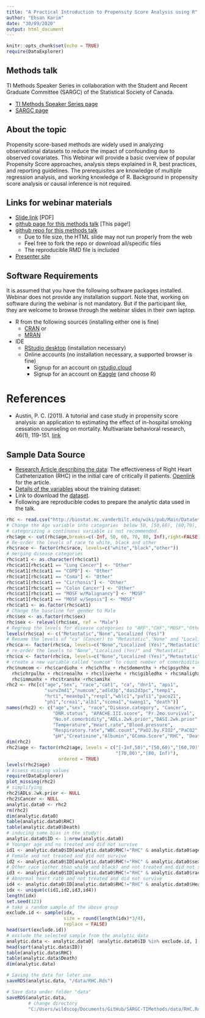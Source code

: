 ```yaml
---
title: "A Practical Introduction to Propensity Score Analysis using R"
author: "Ehsan Karim"
date: "30/09/2020"
output: html_document
---
```


```r
knitr::opts_chunk$set(echo = TRUE)
require(DataExplorer)
```

## Methods talk

TI Methods Speaker Series in collaboration with the Student and Recent Graduate Committee (SARGC) of the Statistical Society of Canada.

- [TI Methods Speaker Series page](https://www.ti.ubc.ca/2020/08/06/sep-30-ti-methods-speaker-series-a-practical-introduction-to-propensity-score-analysis-using-r/)
- [SARGC page](https://ssc.ca/en/students-and-recent-graduates-committee-0)

## About the topic

Propensity score-based methods are widely used in analyzing observational datasets to reduce the impact of confounding due to observed covariates.  This Webinar will provide a basic overview of popular Propensity Score approaches, analysis steps explained in R, best practices, and reporting guidelines. The prerequisites are knowledge of multiple regression analysis, and working knowledge of R. Background in propensity score analysis or causal inference is not required.

## Links for webinar materials

- [Slide link](https://github.com/ehsanx/SARGC-TIMethods/raw/master/slidePS.pdf) [PDF]
- [github page for this methods talk](https://ehsanx.github.io/SARGC-TIMethods/) [This page!]
- [github repo for this methods talk](https://github.com/ehsanx/SARGC-TIMethods)
  - Due to file size, the HTML slide may not run properly from the web
  - Feel free to fork the repo or download all/specific files
  - The reproducible RMD file is included
- [Presenter site](http://ehsank.com/)

## Software Requirements

It is assumed that you have the following software packages installed. Webinar does not provide any installation support. Note that, working on software during the webinar is not mandatory. But if the participant like, they are welcome to browse through the webinar slides in their own laptop.

- R from the following sources (installing either one is fine)
  - [CRAN](https://cran.r-project.org/) or 
  - [MRAN](https://mran.microsoft.com/open) 
- IDE
  - [RStudio desktop](https://www.rstudio.com/products/rstudio/download/) (installation necessary)
  - Online accounts (no installation necessary, a supported browser is fine)
    - Signup for an account on [rstudio.cloud](https://rstudio.cloud/)
    -  Signup for an account on [Kaggle](https://www.kaggle.com/) (and choose R)

# References

- Austin, P. C. (2011). A tutorial and case study in propensity score analysis: an application to estimating the effect of in-hospital smoking cessation counseling on mortality. Multivariate behavioral research, 46(1), 119-151. [link](https://www.tandfonline.com/doi/pdf/10.1080/00273171.2011.540480)

## Sample Data Source

- [Research Article describing the data](https://jamanetwork.com/journals/jama/articlepdf/407990/jama_276_11_030.pdf): The effectiveness of Right Heart Catheterization (RHC) in the initial care of critically ill patients. [Openlink](https://www.researchgate.net/publication/236311165_The_Effectiveness_of_Right_Heart_Catheterization_in_the_Initial_Care_of_Critically_III_Patients) for the article.
- [Details of the variables](http://biostat.mc.vanderbilt.edu/wiki/pub/Main/DataSets/rhc.html) about the training dataset:
- Link to download the [dataset](http://biostat.mc.vanderbilt.edu/wiki/pub/Main/DataSets/rhc.csv).
- Following are reproducible codes to prepare the analytic data used in the talk.

```r
rhc <- read.csv("http://biostat.mc.vanderbilt.edu/wiki/pub/Main/DataSets/rhc.csv")
# Change the Age variable into categories  below 50, [50,60), [60,70), [70,80), above 80
# categorizing a continuous variable is not recommended.
rhc$age <- cut(rhc$age,breaks=c(-Inf, 50, 60, 70, 80, Inf),right=FALSE)
# Re-order the levels of race to white, black and other
rhc$race <- factor(rhc$race, levels=c("white","black","other"))
# merging disease categories
rhc$cat1 <- as.character(rhc$cat1)
rhc$cat1[rhc$cat1 == "Lung Cancer"] <- "Other"
rhc$cat1[rhc$cat1 == "COPD"] <- "Other"
rhc$cat1[rhc$cat1 == "Coma"] <- "Other"
rhc$cat1[rhc$cat1 == "Cirrhosis"] <- "Other"
rhc$cat1[rhc$cat1 == "Colon Cancer"] <- "Other"
rhc$cat1[rhc$cat1 == "MOSF w/Malignancy"] <- "MOSF"
rhc$cat1[rhc$cat1 == "MOSF w/Sepsis"] <- "MOSF"
rhc$cat1 <- as.factor(rhc$cat1)
# Change the baseline for gender to Male
rhc$sex <- as.factor(rhc$sex)
rhc$sex <- relevel(rhc$sex, ref = "Male")
# Regroup the levels for disease categories to "ARF","CHF","MOSF","Other".
levels(rhc$ca) <- c("Metastatic","None","Localized (Yes)")
# Rename the levels of "ca" (Cancer) to "Metastatic","None" and "Localized (Yes)" 
rhc$ca <- factor(rhc$ca, levels=c("None","Localized (Yes)","Metastatic"))
# re-order the levels to "None","Localized (Yes)" and "Metastatic"
rhc$ca <- factor(rhc$ca, levels=c("None","Localized (Yes)","Metastatic"))
# create a new variable called "numcom" to count number of comorbidities illness for each person  (12 categories)
rhc$numcom <- rhc$cardiohx + rhc$chfhx + rhc$dementhx + rhc$psychhx + 
  rhc$chrpulhx + rhc$renalhx + rhc$liverhx + rhc$gibledhx + rhc$malighx + 
  rhc$immunhx + rhc$transhx +rhc$amihx
rhc2 <- rhc[c("age","sex", "race","cat1", "ca", "dnr1", "aps1",
              "surv2md1","numcom","adld3p","das2d3pc","temp1",
              "hrt1","meanbp1","resp1","wblc1","pafi1","paco21",
              "ph1","crea1","alb1","scoma1","swang1", "death")]
names(rhc2) <- c("age","sex", "race","Disease.category", "Cancer", 
                 "DNR.status", "APACHE.III.score", "Pr.2mo.survival",
                 "No.of.comorbidity","ADLs.2wk.prior","DASI.2wk.prior",
                 "Temperature","Heart.rate","Blood.pressure",
                 "Respiratory.rate","WBC.count","PaO2.by.FIO2","PaCO2",
                 "pH","Creatinine","Albumin","GComa.Score","RHC", "Death")
dim(rhc2)
rhc2$age <- factor(rhc2$age, levels = c("[-Inf,50)","[50,60)","[60,70)",
                                        "[70,80)","[80, Inf)"), 
                   ordered = TRUE)
levels(rhc2$age)
# Assess missing values
require(DataExplorer)
plot_missing(rhc2) 
# simplifying
rhc2$ADLs.2wk.prior <- NULL
rhc2$Cancer <- NULL
analytic.data0 <- rhc2 
rm(rhc2)
dim(analytic.data0)
table(analytic.data0$RHC)
table(analytic.data0$Death)
# inducing some bias in the study!!
analytic.data0$ID <- 1:nrow(analytic.data0)
# Younger age and no treated and did not survive
id1 <- analytic.data0$ID[analytic.data0$RHC!="RHC" & analytic.data0$age =="[-Inf,50)" & analytic.data0$Death=="Yes"]
# Female and not treated and did not survive
id2 <- analytic.data0$ID[analytic.data0$RHC!="RHC" & analytic.data0$sex !="Male" & analytic.data0$Death=="Yes"]
# Other race (other than white and black) and not treated and did not survive
id3 <- analytic.data0$ID[analytic.data0$RHC!="RHC" & analytic.data0$race =="other" & analytic.data0$Death=="Yes"]
# Abnormal heart rate and not treated and did not survive
id4 <- analytic.data0$ID[analytic.data0$RHC!="RHC" & analytic.data0$Heart.rate < 70 & analytic.data0$Heart.rate > 110 & analytic.data0$Death=="Yes"]
idx <- unique(c(id1,id2,id3,id4))
length(idx)
set.seed(123)
# take a random sample of the above group
exclude.id <- sample(idx, 
                     size = round(length(idx)*3/4), 
                     replace = FALSE)
head(sort(exclude.id))
# exclude the selected sample from the analytic data
analytic.data <- analytic.data0[ !analytic.data0$ID %in% exclude.id, ]
head(sort(analytic.data$ID))
table(analytic.data$RHC)
table(analytic.data$Death)
dim(analytic.data)
```

```r
# Saving the data for later use
saveRDS(analytic.data, "/data/RHC.Rds")
```

```r
# Save data under folder "data"
saveRDS(analytic.data,
        # change directory
        "C:/Users/wildscop/Documents/GitHub/SARGC-TIMethods/data/RHC.Rds")
```


